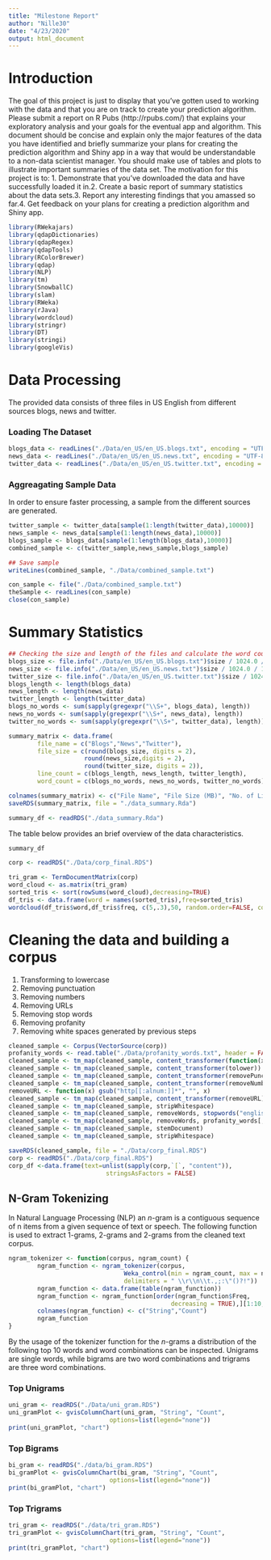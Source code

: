 ```yaml
---
title: "Milestone Report"
author: "Nille30"
date: "4/23/2020"
output: html_document
---
```


# Introduction
The goal of this project is just to display that you've gotten used to working with the data and that you are on track to create your prediction algorithm. Please submit a report on R Pubs (http://rpubs.com/) that explains your exploratory analysis and your goals for the eventual app and algorithm. This document should be concise and explain only the major features of the data you have identified and briefly summarize your plans for creating the prediction algorithm and Shiny app in a way that would be understandable to a non-data scientist manager. You should make use of tables and plots to illustrate important summaries of the data set. The motivation for this project is to: 1. Demonstrate that you've downloaded the data and have successfully loaded it in.2. Create a basic report of summary statistics about the data sets.3. Report any interesting findings that you amassed so far.4. Get feedback on your plans for creating a prediction algorithm and Shiny app.

```r
library(RWekajars)
library(qdapDictionaries)
library(qdapRegex)
library(qdapTools)
library(RColorBrewer)
library(qdap)
library(NLP)
library(tm)
library(SnowballC)
library(slam)
library(RWeka)
library(rJava)
library(wordcloud)
library(stringr)
library(DT)
library(stringi)
library(googleVis)
```

# Data Processing
The provided data consists of three files in US English from different sources blogs, news and twitter.

### Loading The Dataset  
```r
blogs_data <- readLines("./Data/en_US/en_US.blogs.txt", encoding = "UTF-8", skipNul=TRUE)
news_data <- readLines("./Data/en_US/en_US.news.txt", encoding = "UTF-8", skipNul=TRUE)
twitter_data <- readLines("./Data/en_US/en_US.twitter.txt", encoding = "UTF-8", skipNul=TRUE)
```

### Aggreagating Sample Data
In order to ensure faster processing, a sample from the different sources are generated.
```r
twitter_sample <- twitter_data[sample(1:length(twitter_data),10000)]
news_sample <- news_data[sample(1:length(news_data),10000)]
blogs_sample <- blogs_data[sample(1:length(blogs_data),10000)]
combined_sample <- c(twitter_sample,news_sample,blogs_sample)
```

```r
## Save sample
writeLines(combined_sample, "./Data/combined_sample.txt")
```

```r
con_sample <- file("./Data/combined_sample.txt")
theSample <- readLines(con_sample)
close(con_sample)
```

# Summary Statistics
```r
## Checking the size and length of the files and calculate the word count
blogs_size <- file.info("./Data/en_US/en_US.blogs.txt")$size / 1024.0 / 1024.0
news_size <- file.info("./Data/en_US/en_US.news.txt")$size / 1024.0 / 1024.0
twitter_size <- file.info("./Data/en_US/en_US.twitter.txt")$size / 1024.0 / 1024.0
blogs_length <- length(blogs_data)
news_length <- length(news_data)
twitter_length <- length(twitter_data)
blogs_no_words <- sum(sapply(gregexpr("\\S+", blogs_data), length))
news_no_words <- sum(sapply(gregexpr("\\S+", news_data), length))
twitter_no_words <- sum(sapply(gregexpr("\\S+", twitter_data), length))
```

```r
summary_matrix <- data.frame(
        file_name = c("Blogs","News","Twitter"),
        file_size = c(round(blogs_size, digits = 2), 
                     round(news_size,digits = 2), 
                     round(twitter_size, digits = 2)),
        line_count = c(blogs_length, news_length, twitter_length),
        word_count = c(blogs_no_words, news_no_words, twitter_no_words))
```

```r
colnames(summary_matrix) <- c("File Name", "File Size (MB)", "No. of Lines", "No. of Words")
saveRDS(summary_matrix, file = "./data_summary.Rda")
```

```r
summary_df <- readRDS("./data_summary.Rda")
```
The table below provides an brief overview of the data characteristics.
```r
summary_df
```
```r
corp <- readRDS("./Data/corp_final.RDS")
```

```r
tri_gram <- TermDocumentMatrix(corp)
word_cloud <- as.matrix(tri_gram)
sorted_tris <- sort(rowSums(word_cloud),decreasing=TRUE)
df_tris <- data.frame(word = names(sorted_tris),freq=sorted_tris)
wordcloud(df_tris$word,df_tris$freq, c(5,.3),50, random.order=FALSE, colors=brewer.pal(8, "Accent"))
```

# Cleaning the data and building a corpus
1. Transforming to lowercase
2. Removing punctuation
3. Removing numbers
4. Removing URLs
5. Removing stop words
6. Removing profanity
7. Removing white spaces generated by previous steps
```r
cleaned_sample <- Corpus(VectorSource(corp))
profanity_words <- read.table("./Data/profanity_words.txt", header = FALSE)
cleaned_sample <- tm_map(cleaned_sample, content_transformer(function(x) iconv(x, to="UTF-8", sub="byte")))
cleaned_sample <- tm_map(cleaned_sample, content_transformer(tolower))
cleaned_sample <- tm_map(cleaned_sample, content_transformer(removePunctuation))
cleaned_sample <- tm_map(cleaned_sample, content_transformer(removeNumbers))
removeURL <- function(x) gsub("http[[:alnum:]]*", "", x) 
cleaned_sample <- tm_map(cleaned_sample, content_transformer(removeURL))
cleaned_sample <- tm_map(cleaned_sample, stripWhitespace)
cleaned_sample <- tm_map(cleaned_sample, removeWords, stopwords("english"))
cleaned_sample <- tm_map(cleaned_sample, removeWords, profanity_words[,1])
cleaned_sample <- tm_map(cleaned_sample, stemDocument)
cleaned_sample <- tm_map(cleaned_sample, stripWhitespace)
```
```r
saveRDS(cleaned_sample, file = "./Data/corp_final.RDS")
corp <- readRDS("./Data/corp_final.RDS")
corp_df <-data.frame(text=unlist(sapply(corp,`[`, "content")), 
                           stringsAsFactors = FALSE)
```

## N-Gram Tokenizing
In Natural Language Processing (NLP) an *n*-gram is a contiguous sequence of n items from a given sequence of text or speech.
The following function is used to extract 1-grams, 2-grams and 2-grams from the cleaned text corpus.
```r
ngram_tokenizer <- function(corpus, ngram_count) {
        ngram_function <- ngram_tokenizer(corpus, 
                                Weka_control(min = ngram_count, max = ngram_count, 
                                delimiters = " \\r\\n\\t.,;:\"()?!"))
        ngram_function <- data.frame(table(ngram_function))
        ngram_function <- ngram_function[order(ngram_function$Freq, 
                                             decreasing = TRUE),][1:10,]
        colnames(ngram_function) <- c("String","Count")
        ngram_function
}
```
By the usage of the tokenizer function for the *n*-grams a distribution of the following top 10 words and word combinations can be inspected. Unigrams are single words, while bigrams are two word combinations and trigrams are three word combinations.

### Top Unigrams
```r
uni_gram <- readRDS("./Data/uni_gram.RDS")
uni_gramPlot <- gvisColumnChart(uni_gram, "String", "Count",                  
                            options=list(legend="none"))
print(uni_gramPlot, "chart")
```

### Top Bigrams
```r
bi_gram <- readRDS("./data/bi_gram.RDS")
bi_gramPlot <- gvisColumnChart(bi_gram, "String", "Count",                  
                            options=list(legend="none"))
print(bi_gramPlot, "chart")
```

### Top Trigrams
```r
tri_gram <- readRDS("./data/tri_gram.RDS")
tri_gramPlot <- gvisColumnChart(tri_gram, "String", "Count",                  
                            options=list(legend="none"))
print(tri_gramPlot, "chart")
```


